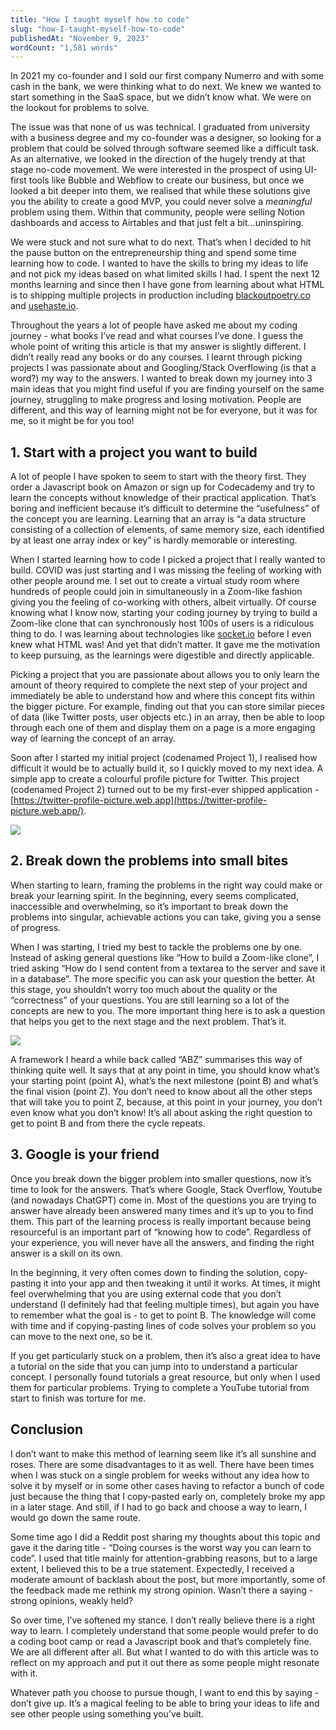 ```yaml
---
title: "How I taught myself how to code"
slug: "how-I-taught-myself-how-to-code"
publishedAt: "November 9, 2023"
wordCount: "1,581 words"
---
```


In 2021 my co-founder and I sold our first company Numerro and with some cash in the bank, we were thinking what to do next. We knew we wanted to start something in the SaaS space, but we didn’t know what. We were on the lookout for problems to solve.

The issue was that none of us was technical. I graduated from university with a business degree and my co-founder was a designer, so looking for a problem that could be solved through software seemed like a difficult task. As an alternative, we looked in the direction of the hugely trendy at that stage no-code movement. We were interested in the prospect of using UI-first tools like Bubble and Webflow to create our business, but once we looked a bit deeper into them, we realised that while these solutions give you the ability to create a good MVP, you could never solve a _meaningful_ problem using them. Within that community, people were selling Notion dashboards and access to Airtables and that just felt a bit…uninspiring.

We were stuck and not sure what to do next. That’s when I decided to hit the pause button on the entrepreneurship thing and spend some time learning how to code. I wanted to have the skills to bring my ideas to life and not pick my ideas based on what limited skills I had. I spent the next 12 months learning and since then I have gone from learning about what HTML is to shipping multiple projects in production including [blackoutpoetry.co](http://blackoutpoetry.co) and [usehaste.io](https://www.notion.so/And-we-re-live-usehaste-io-ac4435f6c243498e9404de58d823febf?pvs=21).

Throughout the years a lot of people have asked me about my coding journey - what books I’ve read and what courses I’ve done. I guess the whole point of writing this article is that my answer is slightly different. I didn’t really read any books or do any courses. I learnt through picking projects I was passionate about and Googling/Stack Overflowing (is that a word?) my way to the answers. I wanted to break down my journey into 3 main ideas that you might find useful if you are finding yourself on the same journey, struggling to make progress and losing motivation. People are different, and this way of learning might not be for everyone, but it was for me, so it might be for you too!

## 1. Start with a project you want to build

A lot of people I have spoken to seem to start with the theory first. They order a Javascript book on Amazon or sign up for Codecademy and try to learn the concepts without knowledge of their practical application. That’s boring and inefficient because it’s difficult to determine the “usefulness” of the concept you are learning. Learning that an array is “a data structure consisting of a collection of elements, of same memory size, each identified by at least one array index or key” is hardly memorable or interesting.

When I started learning how to code I picked a project that I really wanted to build. COVID was just starting and I was missing the feeling of working with other people around me. I set out to create a virtual study room where hundreds of people could join in simultaneously in a Zoom-like fashion giving you the feeling of co-working with others, albeit virtually. Of course knowing what I know now, starting your coding journey by trying to build a Zoom-like clone that can synchronously host 100s of users is a ridiculous thing to do. I was learning about technologies like [socket.io](http://socket.io) before I even knew what HTML was! And yet that didn’t matter. It gave me the motivation to keep pursuing, as the learnings were digestible and directly applicable.

Picking a project that you are passionate about allows you to only learn the amount of theory required to complete the next step of your project and immediately be able to understand how and where this concept fits within the bigger picture. For example, finding out that you can store similar pieces of data (like Twitter posts, user objects etc.) in an array, then be able to loop through each one of them and display them on a page is a more engaging way of learning the concept of an array.

Soon after I started my initial project (codenamed Project 1), I realised how difficult it would be to actually build it, so I quickly moved to my next idea. A simple app to create a colourful profile picture for Twitter. This project (codenamed Project 2) turned out to be my first-ever shipped application - [https://twitter-profile-picture.web.app](https://twitter-profile-picture.web.app/).

<img src="/img/writing/twitter-project.png" />

## 2. Break down the problems into small bites

When starting to learn, framing the problems in the right way could make or break your learning spirit. In the beginning, every seems complicated, inaccessible and overwhelming, so it’s important to break down the problems into singular, achievable actions you can take, giving you a sense of progress.

When I was starting, I tried my best to tackle the problems one by one. Instead of asking general questions like “How to build a Zoom-like clone”, I tried asking “How do I send content from a textarea to the server and save it in a database”. The more specific you can ask your question the better. At this stage, you shouldn’t worry too much about the quality or the “correctness” of your questions. You are still learning so a lot of the concepts are new to you. The more important thing here is to ask a question that helps you get to the next stage and the next problem. That’s it.

<img src="/img/writing/coding.png" />

A framework I heard a while back called “ABZ” summarises this way of thinking quite well. It says that at any point in time, you should know what’s your starting point (point A), what’s the next milestone (point B) and what’s the final vision (point Z). You don’t need to know about all the other steps that will take you to point Z, because, at this point in your journey, you don’t even know what you don’t know! It’s all about asking the right question to get to point B and from there the cycle repeats.

## 3. Google is your friend

Once you break down the bigger problem into smaller questions, now it’s time to look for the answers. That’s where Google, Stack Overflow, Youtube (and nowadays ChatGPT) come in. Most of the questions you are trying to answer have already been answered many times and it’s up to you to find them. This part of the learning process is really important because being resourceful is an important part of “knowing how to code”. Regardless of your experience, you will never have all the answers, and finding the right answer is a skill on its own.

In the beginning, it very often comes down to finding the solution, copy-pasting it into your app and then tweaking it until it works. At times, it might feel overwhelming that you are using external code that you don’t understand (I definitely had that feeling multiple times), but again you have to remember what the goal is - to get to point B. The knowledge will come with time and if copying-pasting lines of code solves your problem so you can move to the next one, so be it.

If you get particularly stuck on a problem, then it’s also a great idea to have a tutorial on the side that you can jump into to understand a particular concept. I personally found tutorials a great resource, but only when I used them for particular problems. Trying to complete a YouTube tutorial from start to finish was torture for me.

## Conclusion

I don’t want to make this method of learning seem like it’s all sunshine and roses. There are some disadvantages to it as well. There have been times when I was stuck on a single problem for weeks without any idea how to solve it by myself or in some other cases having to refactor a bunch of code just because the thing that I copy-pasted early on, completely broke my app in a later stage. And still, if I had to go back and choose a way to learn, I would go down the same route.

Some time ago I did a Reddit post sharing my thoughts about this topic and gave it the daring title - “Doing courses is the worst way you can learn to code”. I used that title mainly for attention-grabbing reasons, but to a large extent, I believed this to be a true statement. Expectedly, I received a moderate amount of backlash about the post, but more importantly, some of the feedback made me rethink my strong opinion. Wasn’t there a saying - strong opinions, weakly held?

So over time, I’ve softened my stance. I don’t really believe there is a right way to learn. I completely understand that some people would prefer to do a coding boot camp or read a Javascript book and that’s completely fine. We are all different after all. But what I wanted to do with this article was to reflect on my approach and put it out there as some people might resonate with it.

Whatever path you choose to pursue though, I want to end this by saying - don’t give up. It’s a magical feeling to be able to bring your ideas to life and see other people using something you’ve built.
